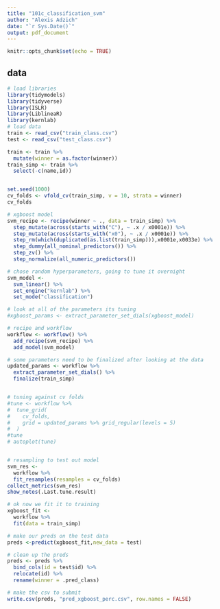 ```yaml
---
title: "101c_classification_svm"
author: "Alexis Adzich"
date: "`r Sys.Date()`"
output: pdf_document
---
```


```r
knitr::opts_chunk$set(echo = TRUE)
```

## data

```r
# load libraries
library(tidymodels)
library(tidyverse)
library(ISLR)
library(LiblineaR)
library(kernlab)
# load data
train <- read_csv("train_class.csv")
test <- read_csv("test_class.csv")

train <- train %>%
  mutate(winner = as.factor(winner))
train_simp <- train %>% 
  select(-c(name,id))


set.seed(1000)
cv_folds <- vfold_cv(train_simp, v = 10, strata = winner)
cv_folds
```

```r
# xgboost model
svm_recipe <- recipe(winner ~ ., data = train_simp) %>%
  step_mutate(across(starts_with("C"), ~ .x / x0001e)) %>%
  step_mutate(across(starts_with("x0"), ~ .x / x0001e)) %>%
  step_rm(which(duplicated(as.list(train_simp))),x0001e,x0033e) %>% 
  step_dummy(all_nominal_predictors()) %>% 
  step_zv() %>% 
  step_normalize(all_numeric_predictors())

# chose random hyperparameters, going to tune it overnight
svm_model <- 
  svm_linear() %>% 
  set_engine("kernlab") %>% 
  set_mode("classification")

# look at all of the parameters its tuning
#xgboost_params <- extract_parameter_set_dials(xgboost_model)

# recipe and workflow
workflow <- workflow() %>%
  add_recipe(svm_recipe) %>%
  add_model(svm_model)

# some parameters need to be finalized after looking at the data
updated_params <- workflow %>% 
  extract_parameter_set_dials() %>% 
  finalize(train_simp)


# tuning against cv folds
#tune <- workflow %>% 
#  tune_grid(
#    cv_folds,
#    grid = updated_params %>% grid_regular(levels = 5)
#  )
#tune
# autoplot(tune)


# resampling to test out model
svm_res <- 
  workflow %>% 
  fit_resamples(resamples = cv_folds) 
collect_metrics(svm_res)
show_notes(.Last.tune.result)
```

```r
# ok now we fit it to training
xgboost_fit <- 
  workflow %>% 
  fit(data = train_simp)

# make our preds on the test data
preds <-predict(xgboost_fit,new_data = test)

# clean up the preds
preds <- preds %>% 
  bind_cols(id = test$id) %>% 
  relocate(id) %>% 
  rename(winner = .pred_class)

```


```r
# make the csv to submit
write.csv(preds, "pred_xgboost_perc.csv", row.names = FALSE)
```
